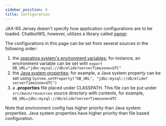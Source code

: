 ```yaml
---
sidebar_position: 4
title: Configuration
---
```



JAX-RS Jersey doesn't specify how application configurations are to be loaded. ChatbotWS, however,
utilizes a library called [owner]. 

The configurations in this page can be set from several sources in the following order:

1. the [operating system's environment variables]; for instance, an environment variable can be set with
   `export DB_URL="jdbc:mysql://db/elide?serverTimezone=UTC"`
2. the [Java system properties]; for example, a Java system property can be set using
   `System.setProperty("DB_URL", "jdbc:mysql://db/elide?serverTimezone=UTC")`
3. a **.properties** file placed under CLASSPATH. This file can be put under `src/main/resources` source directory with
   contents, for example, `DB_URL=jdbc:mysql://db/elide?serverTimezone=UTC`

Note that environment config has higher priority than Java system properties. Java system properties have higher
priority than file based configuration.

[Java system properties]: https://docs.oracle.com/javase/tutorial/essential/environment/sysprop.html

[operating system's environment variables]: https://docs.oracle.com/javase/tutorial/essential/environment/env.html
[owner]: https://owner.qubitpi.org/
